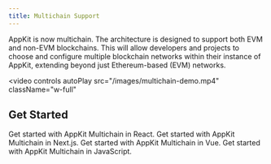 ```yaml
---
title: Multichain Support
---
```


AppKit is now multichain. The architecture is designed to support both EVM and non-EVM blockchains. This will allow developers and projects to choose and configure multiple blockchain networks within their instance of AppKit, extending beyond just Ethereum-based (EVM) networks.

<video
  controls
  autoPlay
  src="/images/multichain-demo.mp4"
  className="w-full"
></video>

<Card
  title="Try Demo"
  href="https://appkit-lab.reown.com/library/multichain-wagmi-solana/"
  horizontal
/>

## Get Started

<CardGroup cols={2}>
  <Card title="React" icon="react" href="/appkit/react/core/multichain">
    Get started with AppKit Multichain in React.
  </Card>

<Card title="Next.js" icon="square-n" href="/appkit/next/core/multichain">
  Get started with AppKit Multichain in Next.js.
</Card>

<Card title="Vue" icon="vuejs" href="/appkit/vue/core/multichain">
  Get started with AppKit Multichain in Vue.
</Card>

  <Card title="JavaScript" icon="js" href="/appkit/javascript/core/multichain">
    Get started with AppKit Multichain in JavaScript.
  </Card>
</CardGroup>
